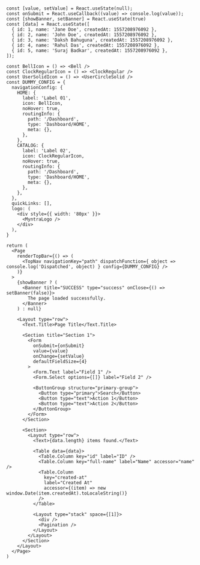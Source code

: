 <br />

<Documenter>

```preview
const [value, setValue] = React.useState(null);
const onSubmit = React.useCallback((value) => console.log(value));
const [showBanner, setBanner] = React.useState(true)
const [data] = React.useState([
  { id: 1, name: 'Jane Doe', createdAt: 1557208976092 },
  { id: 2, name: 'John Doe', createdAt: 1557208976092 },
  { id: 3, name: 'Daksh Bahuguna', createdAt: 1557208976092 },
  { id: 4, name: 'Rahul Das', createdAt: 1557208976092 },
  { id: 5, name: 'Suraj Badkar', createdAt: 1557208976092 },
]);

const BellIcon = () => <Bell />
const ClockRegularIcon = () => <ClockRegular />
const UserSolidIcon = () => <UserCircleSolid />
const DUMMY_CONFIG = {
  navigationConfig: {
    HOME: {
      label: 'Label 01',
      icon: BellIcon,
      noHover: true,
      routingInfo: {
        path: '/Dashboard',
        type: 'Dashboard/HOME',
        meta: {},
      },
    },
    CATALOG: {
      label: 'Label 02',
      icon: ClockRegularIcon,
      noHover: true,
      routingInfo: {
        path: '/Dashboard',
        type: 'Dashboard/HOME',
        meta: {},
      },
    },
  },
  quickLinks: [],
  logo: (
    <div style={{ width: '80px' }}>
      <MyntraLogo />
    </div>
  ),
}

return (
  <Page
    renderTopBar={() => (
      <TopNav navigationKey="path" dispatchFunction={ object => console.log('Dispatched', object) } config={DUMMY_CONFIG} />
    )}
  >
    {showBanner ? (
      <Banner title="SUCCESS" type="success" onClose={() => setBanner(false)}>
        The page loaded successfully.
      </Banner>
    ) : null}

    <Layout type="row">
      <Text.Title>Page Title</Text.Title>

      <Section title="Section 1">
        <Form
          onSubmit={onSubmit}
          value={value}
          onChange={setValue}
          defaultFieldSize={4}
        >
          <Form.Text label="Field 1" />
          <Form.Select options={[]} label="Field 2" />

          <ButtonGroup structure="primary-group">
            <Button type="primary">Search</Button>
            <Button type="text">Action 1</Button>
            <Button type="text">Action 2</Button>
          </ButtonGroup>
        </Form>
      </Section>

      <Section>
        <Layout type="row">
          <Text>{data.length} items found.</Text>

          <Table data={data}>
            <Table.Column key="id" label="ID" />
            <Table.Column key="full-name" label="Name" accessor="name" />
            <Table.Column
              key="created-at"
              label="Created At"
              accessor={(item) => new window.Date(item.createdAt).toLocaleString()}
            />
          </Table>

          <Layout type="stack" space={[1]}>
            <div />
            <Pagination />
          </Layout>
        </Layout>
      </Section>
    </Layout>
  </Page>
)
```

</Documenter>
